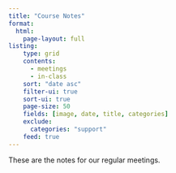 ```yaml
---
title: "Course Notes"
format:
  html:
    page-layout: full
listing:
    type: grid
    contents: 
      - meetings
      - in-class
    sort: "date asc"
    filter-ui: true
    sort-ui: true
    page-size: 50
    fields: [image, date, title, categories]
    exclude: 
      categories: "support"
    feed: true
---
```


These are the notes for our regular meetings.
